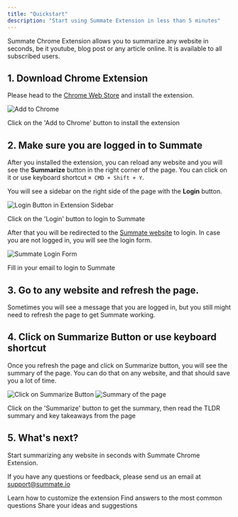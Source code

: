 ```yaml
---
title: "Quickstart"
description: "Start using Summate Extension in less than 5 minutes"
---
```


Summate Chrome Extension allows you to summarize any website in seconds, be it youtube, blog post or any article online.
It is available to all subscribed users.

## 1. Download Chrome Extension

Please head to the [Chrome Web Store](https://chromewebstore.google.com/detail/summate-summarize-any-web/gckcmnmnijlejpodgccnblkpnlcflpmg) and install the extension.

<Frame>
  <div className="flex flex-col gap-10 items-center">
    <img
      src="/images/extension/extension_quickstart_1.png"
      alt="Add to Chrome"
      className="rounded-lg"
    />
    <p style={{ fontSize: "0.9em", fontStyle: "italic", textAlign: "center" }}>
      Click on the 'Add to Chrome' button to install the extension
    </p>
  </div>
</Frame>

## 2. Make sure you are logged in to Summate

After you installed the extension, you can reload any website and you will see the **Summarize** button in the right corner of the page. You can click on it or use keyboard shortcut `⌘ CMD + Shift + Y`.

You will see a sidebar on the right side of the page with the **Login** button.

<Frame>
  <div className="flex flex-col gap-10 items-center">
    <img
      src="/images/extension/extension_quickstart_2_1.png"
      alt="Login Button in Extension Sidebar"
      className="rounded-lg"
      style={{ maxHeight: "600px" }}
    />
    <p style={{ fontSize: "0.9em", fontStyle: "italic", textAlign: "center" }}>
      Click on the 'Login' button to login to Summate
    </p>
  </div>
</Frame>

After that you will be redirected to the [Summate website](https://summate.io?ref=docs.summate.io) to login. In case you are not logged in, you will see the login form.

<Frame>
  <div className="flex flex-col gap-10 items-center">
    <img
      src="/images/extension/extension_quickstart_2_2.png"
      alt="Summate Login Form"
      className="rounded-lg"
    />
    <p style={{ fontSize: "0.9em", fontStyle: "italic", textAlign: "center" }}>
      Fill in your email to login to Summate
    </p>
  </div>
</Frame>

## 3. Go to any website and refresh the page.

Sometimes you will see a message that you are logged in, but you still might need to refresh the page to get Summate working.

## 4. Click on Summarize Button or use keyboard shortcut

Once you refresh the page and click on Summarize button, you will see the summary of the page. You can do that on any website, and that should save you a lot of time.

<Frame>
  <div className="flex flex-col gap-10 items-center">
    <div className="flex flex-row gap-10">
      <img
        src="/images/extension/extension_quickstart_3.png"
        alt="Click on Summarize Button"
        className="rounded-lg"
      />
      <img
        src="/images/extension/extension_quickstart_4.png"
        alt="Summary of the page"
        className="rounded-lg"
      />
    </div>
    <p style={{ fontSize: "0.9em", fontStyle: "italic", textAlign: "center" }}>
      Click on the 'Summarize' button to get the summary, then read the TLDR
      summary and key takeaways from the page
    </p>
  </div>
</Frame>

## 5. What's next?

Start summarizing any website in seconds with Summate Chrome Extension.

If you have any questions or feedback, please send us an email at <a href="mailto:support@summate.io">support@summate.io</a>

<CardGroup cols={3}>
  <Card title="Extension Settings" icon="gear" href="/extension/settings">
    Learn how to customize the extension
  </Card>
  <Card title="FAQ" icon="question" href="/extension/faq">
    Find answers to the most common questions
  </Card>
  <Card
    title="Suggestions"
    icon="lightbulb"
    href="https://summate.canny.io/feature-requests"
  >
    Share your ideas and suggestions
  </Card>
</CardGroup>
